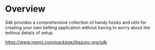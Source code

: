 
# Overview

Sdk provides a comprehensive collection of handy hooks and utils for creating your own betting application without having to worry about the tedious details of setup.

https://www.npmjs.com/package/@azuro-org/sdk
